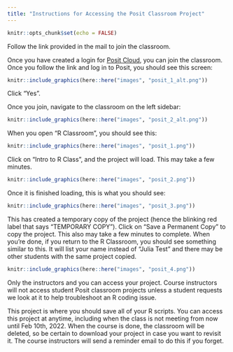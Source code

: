 ```yaml
---
title: "Instructions for Accessing the Posit Classroom Project"
---
```


```r
knitr::opts_chunk$set(echo = FALSE)
```


Follow the link provided in the mail to join the classroom. 

Once you have created a login for [Posit Cloud](https://posit.cloud/), you can join the classroom. Once you follow the link and log in to Posit, you should see this screen:

```r
knitr::include_graphics(here::here("images", "posit_1_alt.png"))
```

Click "Yes".

Once you join, navigate to the classroom on the left sidebar:

```r
knitr::include_graphics(here::here("images", "posit_2_alt.png"))
```
When you open "R Classroom", you should see this: 

```r
knitr::include_graphics(here::here("images", "posit_1.png"))
```
Click on "Intro to R Class", and the project will load. This may take a few minutes.  

```r
knitr::include_graphics(here::here("images", "posit_2.png"))
```
Once it is finished loading, this is what you should see:

```r
knitr::include_graphics(here::here("images", "posit_3.png"))
```

This has created a temporary copy of the project (hence the blinking red label that says "TEMPORARY COPY"). Click on "Save a Permanent Copy" to copy the project. This also may take a few minutes to complete. When you're done, if you return to the R Classroom, you should see something similar to this. It will list your name instead of "Julia Test" and there may be other students with the same project copied. 


```r
knitr::include_graphics(here::here("images", "posit_4.png"))
```

Only the instructors and you can access your project. Course instructors will not access student Posit classroom projects unless a student requests we look at it to help troubleshoot an R coding issue. 

This project is where you should save all of your R scripts. You can access this project at anytime, including when the class is not meeting from now until Feb 10th, 2022. When the course is done, the classroom will be deleted, so be certain to download your project in case you want to revisit it. The course instructors will send a reminder email to do this if you forget. 
